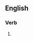 ==English==

===Verb===
{{head|en|verb form}}

# {{present participle of|pulverise|lang=en|nocat=1}}